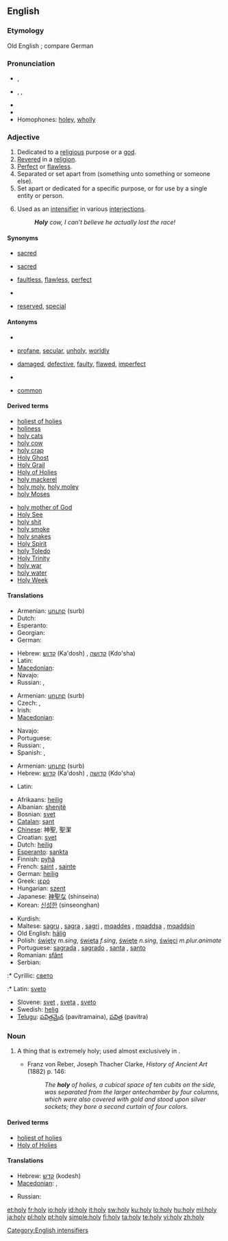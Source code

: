 {{also|hộ lý|holly}}
==English==

===Etymology===
Old English {{term|halig|lang=eno}}; compare German {{term|heilige|lang=de}}

===Pronunciation===
* {{a|US}} {{IPA|/ˈhəʊli/}}, {{SAMPA|/"h@Uli/}}
* {{a|US}} {{enPR|hōʹlē}}, {{IPA|/ˈhoʊli/}}, {{SAMPA|/"hoUli/}}
* {{audio|en-us-holy.ogg|Audio (US)}}
* {{rhymes|əʊli}}
* Homophones: [[holey]], [[wholly]] {{italbrac|in accents with the [[wine-whine merger]]}}

===Adjective===
{{en-adj|holier|holiest}}

# Dedicated to a [[religious]] purpose or a [[god]].
# [[Revere]]d in a [[religion]].
# [[Perfect]] or [[flawless]].
# Separated or set apart from (something unto something or someone else).
# Set apart or dedicated for a specific purpose, or for use by a single entity or person.
# {{context|slang}} Used as an [[intensifier]] in various [[interjection]]s.
#: '''''Holy''' cow, I can’t believe he actually lost the race!''

====Synonyms====
* {{sense|dedicated to a religious purpose or a god}} [[sacred]]
* {{sense|revered in a religion}} [[sacred]]
* {{sense|perfect, flawless}} [[faultless]], [[flawless]], [[perfect]]
* {{sense|separated or set apart from something}}
* {{sense|set apart or dedicated for a specific purpose}} [[reserved]], [[special]]

====Antonyms====
* {{sense|dedicated to a religious purpose or a god}}
* {{sense|revered in a religion}} [[profane]], [[secular]], [[unholy]], [[worldly]]
* {{sense|perfect, flawless}} [[damaged]], [[defective]], [[faulty]], [[flawed]], [[imperfect]]
* {{sense|separated or set apart from something}}
* {{sense|set apart or dedicated for a specific purpose}} [[common]]

====Derived terms====
{{rel-top|terms derived from ''holy''}}
* [[holiest of holies]]<!--belongs both here and under the noun-->
* [[holiness]]
* [[holy cats]]
* [[holy cow]]
* [[holy crap]]
* [[Holy Ghost]]
* [[Holy Grail]]
* [[Holy of Holies]]<!--belongs both here and under the noun-->
* [[holy mackerel]]
* [[holy moly]], [[holy moley]]
* [[holy Moses]]
{{rel-mid}}
* [[holy mother of God]]
* [[Holy See]]
* [[holy shit]]
* [[holy smoke]]
* [[holy snakes]]
* [[Holy Spirit]]
* [[holy Toledo]]
* [[Holy Trinity]]
* [[holy war]]
* [[holy water]]
* [[Holy Week]]
<!--these are derived from "holiness":
* [[His Holiness]]
* [[Your Holiness]]
-->
{{rel-bottom}}

====Translations====
{{trans-top|dedicated to a religious purpose}}
* Armenian: [[սուրբ]] (surb)
* Dutch: {{t+|nl|heilig}}
* Esperanto: {{t-|eo|sankta|xs=Esperanto}}
* Georgian: {{t-|ka|წმინდა|tr=cminda|sc=Geor|xs=Georgian}}
* German: {{t+|de|heilig}}
{{trans-mid}}
* Hebrew: [[קדוש]] (Ka'dosh) {{m}}, [[קדושה]] (Kdo'sha) {{f}}
* Latin: {{t+|la|sacer}}
* [[Macedonian]]: {{t-|mk|свет|m|tr=svet|xs=Macedonian}}
* Navajo: {{tø|nv|diyin}}
* Russian: {{t+|ru|священный|tr=sv'aš'énnyj}}, {{t|ru|святой|tr=sv'atój}}
{{trans-bottom}}

{{trans-top|revered in a religion}}
* Armenian: [[սուրբ]] (surb)
* Czech: {{t-|cs|svatý|m}}, {{t-|cs|posvátný|m}}
* Irish: {{t|ga|naofa|xs=Irish}}
* [[Macedonian]]: {{t-|mk|свет|m|tr=svet|xs=Macedonian}}
{{trans-mid}}
* Navajo: {{tø|nv|diyin}}
* Portuguese: {{t+|pt|sagrado|m}}
* Russian: {{t+|ru|священный|tr=sv'aš'énnyj}}, {{t|ru|святой|tr=sv'atój}}
* Spanish: {{t+|es|santo|m}}, {{t-|es|santa|f}}
{{trans-bottom}}

{{trans-top|flawless}}
{{trans-mid}}
{{trans-bottom}}

{{trans-top|separated from or set apart}}
{{trans-mid}}
{{trans-bottom}}

{{trans-top|dedicated for a specific purpose}}
* Armenian: [[սուրբ]] (surb)
* Hebrew: [[קדוש]] (Ka'dosh) {{m}}, [[קדושה]] (Kdo'sha) {{f}}
{{trans-mid}}
* Latin: {{t+|la|sacer}}
{{trans-bottom}}

{{trans-top|slang intensifier}}
{{trans-mid}}
{{trans-bottom}}

{{checktrans-top}}
* Afrikaans: [[heilig]]
* Albanian: [[shenjtë]]
* Bosnian: [[svet]]
* [[Catalan]]: [[sant]]
* [[Chinese]]: 神聖, 聖潔
* Croatian: [[svet]]
* Dutch: [[heilig]]
* [[Esperanto]]: [[sankta]]
* Finnish: [[pyhä]]
* French: [[saint]] {{m}}, [[sainte]] {{f}}
* German: [[heilig]]
* Greek: [[ιερό]]
* Hungarian: [[szent]]
* Japanese: [[神聖な]] (shinseina)
* Korean: [[신성한]] (sinseonghan)
{{trans-mid}}
* Kurdish: {{ku-Arab|[[پیرۆز]]}}
* Maltese: [[sagru]] {{m}}, [[sagra]] {{f}}, [[sagri]] {{p}}, [[mqaddes]] {{m}}, [[mqaddsa]] {{f}}, [[mqaddsin]] {{p}}
* Old English: [[halig|hāliġ]]
* Polish: [[święty]] ''m.sing'', [[święta]] ''f.sing'', [[święte]] ''n.sing'', [[święci]] ''m.plur.animate''
* Portuguese: [[sagrada]] {{f}}, [[sagrado]] {{m}}, [[santa]] {{f}}, [[santo]] {{m}}
* Romanian: [[sfânt]]
* Serbian:
:* Cyrillic: [[свето]] {{n}}
:* Latin: [[sveto]] {{n}}
* Slovene: [[svet]] {{m}}, [[sveta]] {{f}}, [[sveto]] {{n}}
* Swedish: [[helig]]
* [[Telugu]]: [[పవిత్రమైన]] (pavitramaina), [[పవిత్ర]] (pavitra)
{{trans-bottom}}

===Noun===
{{en-noun|holies}}

# {{archaic}} A thing that is extremely holy; used almost exclusively in {{term|Holy of Holies}}.
#* Franz von Reber, Joseph Thacher Clarke, ''History of Ancient Art'' (1882) p. 146:
#*: ''The '''holy''' of holies, a cubical space of ten cubits on the side, was separated from the larger antechamber by four columns, which were also covered with gold and stood upon silver sockets; they bore a second curtain of four colors.''

====Derived terms====
* [[holiest of holies]]
* [[Holy of Holies]]

====Translations====
{{trans-top|holy thing}}
* Hebrew: [[קדש]] (kodesh)
* [[Macedonian]]: {{t-|mk|светиња|f|tr=svétinja|xs=Macedonian}},  {{t|mk|светост|f|tr=svétost|xs=Macedonian}}
{{trans-mid}}
* Russian: {{t|ru|святыня|f|tr=sv'atýn'a}}
{{trans-bottom}}

[[Category:English intensifiers]]

[[et:holy]]
[[fr:holy]]
[[io:holy]]
[[id:holy]]
[[it:holy]]
[[sw:holy]]
[[ku:holy]]
[[lo:holy]]
[[hu:holy]]
[[ml:holy]]
[[ja:holy]]
[[pl:holy]]
[[pt:holy]]
[[simple:holy]]
[[fi:holy]]
[[ta:holy]]
[[te:holy]]
[[vi:holy]]
[[zh:holy]]